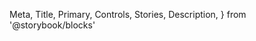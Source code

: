   Meta,
  Title,
  Primary,
  Controls,
  Stories,
  Description,
} from '@storybook/blocks'


<Meta isTemplate />

<Title />

<Description />
<Primary />
<SEBIO />
<ImportPaths />

## Public API

This table lists all public attributes, properties, methods, events and slots of the component.

> _**Note:** JS properties and DOM attributes have different naming conventions in Green Core (camelCase vs snake-case), so some of them will show up under both sections, even though they refer to the same underlying property._

<Controls />

## Additional examples and customization options

<Stories />
